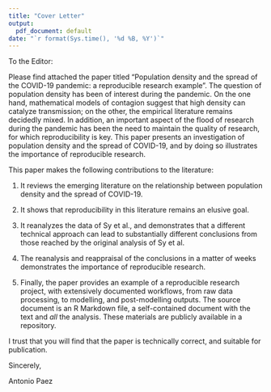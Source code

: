 ```yaml
---
title: "Cover Letter"
output:
  pdf_document: default
date: "`r format(Sys.time(), '%d %B, %Y')`"
---
```


To the Editor:

Please find attached the paper titled "Population density and the spread of the COVID-19 pandemic: a reproducible research example". The question of population density has been of interest during the pandemic. On the one hand, mathematical models of contagion suggest that high density can catalyze transmission; on the other, the empirical literature remains decidedly mixed. In addition, an important aspect of the flood of research during the pandemic has been the need to maintain the quality of research, for which reproducibility is key. This paper presents an investigation of population density and the spread of COVID-19, and by doing so illustrates the importance of reproducible research. 

This paper makes the following contributions to the literature:

1. It reviews the emerging literature on the relationship between population density and the spread of COVID-19.

2. It shows that reproducibility in this literature remains an elusive goal. 

3. It reanalyzes the data of Sy et al., and demonstrates that a different technical approach can lead to substantially different conclusions from those reached by the original analysis of Sy et al.

4. The reanalysis and reappraisal of the conclusions in a matter of weeks demonstrates the importance of reproducible research.

4. Finally, the paper provides an example of a reproducible research project, with extensively documented workflows, from raw data processing, to modelling, and post-modelling outputs. The source document is an R Markdown file, a self-contained document with the text and _all_ the analysis. These materials are publicly available in a repository. 

I trust that you will find that the paper is technically correct, and suitable for publication.

Sincerely,

Antonio Paez

